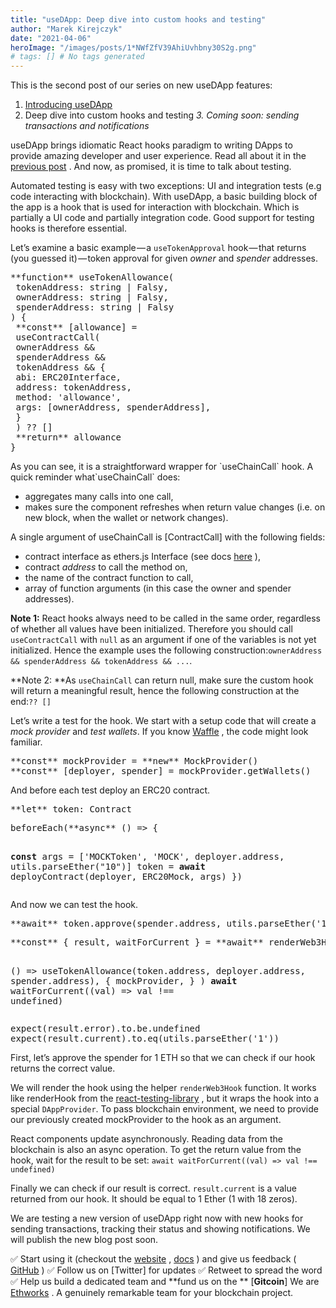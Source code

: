 ```yaml
---
title: "useDApp: Deep dive into custom hooks and testing"
author: "Marek Kirejczyk"
date: "2021-04-06"
heroImage: "/images/posts/1*NWfZfV39AhiUvhbny30S2g.png"
# tags: [] # No tags generated
---
```


This is the second post of our series on new useDApp features:
1. [Introducing useDApp](https://medium.com/ethworks/introducing-usedapp-framework-for-rapid-dapp-development-4959361f242a) 
2. Deep dive into custom hooks and testing
*3. Coming soon: sending transactions and notifications*

useDApp brings idiomatic React hooks paradigm to writing DApps to provide amazing developer and user experience. Read all about it in the [previous post](https://medium.com/ethworks/introducing-usedapp-framework-for-rapid-dapp-development-4959361f242a) . And now, as promised, it is time to talk about testing.

Automated testing is easy with two exceptions: UI and integration tests (e.g code interacting with blockchain). With useDApp, a basic building block of the app is a hook that is used for interaction with blockchain. Which is partially a UI code and partially integration code. Good support for testing hooks is therefore essential.

Let’s examine a basic example — a `useTokenApproval` hook — that returns (you guessed it) — token approval for given *owner* and *spender* addresses.

<pre>**function** useTokenAllowance(
 tokenAddress: string | Falsy,
 ownerAddress: string | Falsy,
 spenderAddress: string | Falsy
) {
 **const** [allowance] =
 useContractCall(
 ownerAddress &&
 spenderAddress &&
 tokenAddress && {
 abi: ERC20Interface,
 address: tokenAddress,
 method: 'allowance',
 args: [ownerAddress, spenderAddress],
 }
 ) ?? []
 **return** allowance
}</pre>As you can see, it is a straightforward wrapper for `useChainCall` hook. A quick reminder what`useChainCall` does:

- aggregates many calls into one call,
- makes sure the component refreshes when return value changes (i.e. on new block, when the wallet or network changes).

A single argument of useChainCall is [ContractCall]
with the following fields:

- contract interface as ethers.js Interface (see docs [here](https://docs.ethers.io/v5/api/utils/abi/interface/) ),
- contract *address* to call the method on,
- the name of the contract function to call,
- array of function arguments (in this case the owner and spender addresses).

**Note 1:** React hooks always need to be called in the same order, regardless of whether all values have been initialized. Therefore you should call `useContractCall` with `null` as an argument if one of the variables is not yet initialized. Hence the example uses the following construction:`ownerAddress && spenderAddress && tokenAddress && ...`.

**Note 2: **As `useChainCall` can return null, make sure the custom hook will return a meaningful result, hence the following construction at the end:`?? []`

Let’s write a test for the hook. We start with a setup code that will create a *mock provider* and *test wallets*. If you know [Waffle](https://getwaffle.io/) , the code might look familiar.

<pre>**const** mockProvider = **new** MockProvider()
**const** [deployer, spender] = mockProvider.getWallets()</pre>And before each test deploy an ERC20 contract.

<pre>**let** token: Contract</pre><pre>beforeEach(**async** () => {
 **const** args = ['MOCKToken', 'MOCK', deployer.address, utils.parseEther("10")]
 token = **await** deployContract(deployer, ERC20Mock, args)
})</pre>And now we can test the hook.

<pre>**await** token.approve(spender.address, utils.parseEther('1'))</pre><pre>**const** { result, waitForCurrent } = **await** renderWeb3Hook(
 () => useTokenAllowance(token.address, deployer.address, spender.address),
 {
 mockProvider,
 }
)
**await** waitForCurrent((val) => val !== undefined)</pre><pre>expect(result.error).to.be.undefined
expect(result.current).to.eq(utils.parseEther('1'))</pre>First, let’s approve the spender for 1 ETH so that we can check if our hook returns the correct value.

We will render the hook using the helper `renderWeb3Hook` function. It works like renderHook from the [react-testing-library](https://testing-library.com/docs/react-testing-library/intro/) , but it wraps the hook into a special `DAppProvider`. To pass blockchain environment, we need to provide our previously created mockProvider to the hook as an argument.

React components update asynchronously. Reading data from the blockchain is also an async operation. To get the return value from the hook, wait for the result to be set: `await waitForCurrent((val) => val !== undefined)`

Finally we can check if our result is correct. `result.current` is a value returned from our hook. It should be equal to 1 Ether (1 with 18 zeros).

We are testing a new version of useDApp right now with new hooks for sending transactions, tracking their status and showing notifications. We will publish the new blog post soon.

✅ Start using it (checkout the [website](http://usedapp.io/) , [docs](https://usedapp.readthedocs.io/en/latest/getting-started.html) ) and give us feedback ( [GitHub](https://github.com/ethworks/usedapp) )
✅ Follow us on [Twitter]
for updates
✅ Retweet to spread the word
✅ Help us build a dedicated team and **fund us on the ** [**Gitcoin**]
We are [Ethworks](https://ethworks.io/) . A genuinely remarkable team for your blockchain project.